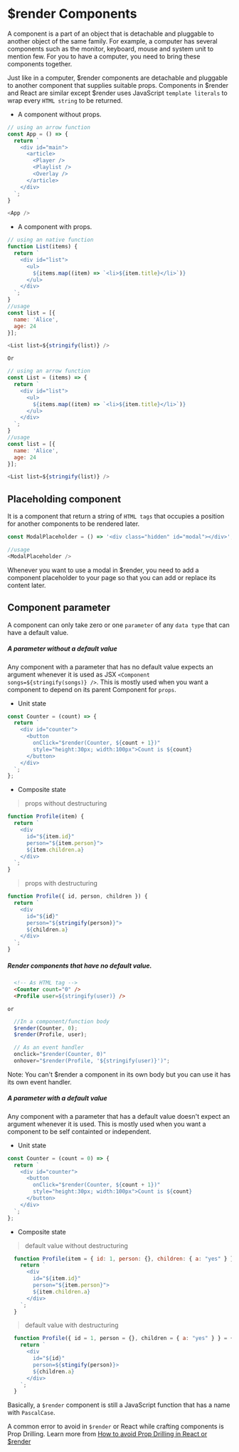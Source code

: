 # $render Components

A component is a part of an object that is detachable and pluggable to another object of the same family. For example, a computer has several components such as the monitor, keyboard, mouse and system unit to mention few. For you to have a computer, you need to bring these components together.

Just like in a computer, $render components are detachable and pluggable to another component that supplies suitable props. Components in $render and React are similar except $render uses JavaScript  `template literals` to wrap every `HTML string` to be returned.

* A component without props.

```js filename="app.js" copy
// using an arrow function
const App = () => {
  return `
    <div id="main">
      <article>
        <Player />
        <Playlist />
        <Overlay />
      </article>
    </div>
  `;
}

<App />
```

* A component with props.

```js filename="list.js" {2} copy
// using an native function
function List(items) {
  return `
    <div id="list">
      <ul>
        ${items.map((item) => `<li>${item.title}</li>`)}
      </ul>
    </div>
  `;
}
//usage
const list = [{
  name: 'Alice',
  age: 24
}];

<List list=${stringify(list)} />
```

`Or`

```js filename="list.js" {2} copy
// using an arrow function
const List = (items) => {
  return `
    <div id="list">
      <ul>
        ${items.map((item) => `<li>${item.title}</li>`)}
      </ul>
    </div>
  `;
}
//usage
const list = [{
  name: 'Alice',
  age: 24
}];

<List list=${stringify(list)} />
```

## Placeholding component

It is a component that return a string of `HTML tags` that occupies a position for another components to be rendered later.

```js
const ModalPlaceholder = () => '<div class="hidden" id="modal"></div>';

//usage
<ModalPlaceholder />
```

Whenever you want to use a modal in $render, you need to add a component placeholder to your page so that you can add or replace its content later.

## Component parameter

A component can only take zero or one `parameter` of any `data type` that can have a default value.

##### A parameter without a default value

Any component with a parameter that has no default value expects an argument whenever it is used as JSX `<Component songs=${stringify(songs)} />`. This is mostly used when you want a component to depend on its parent Component for `props`.

* Unit state

```js filename="counter.js" {5} copy
const Counter = (count) => {
  return `
    <div id="counter">
      <button 
        onClick="$render(Counter, ${count + 1})" 
        style="height:30px; width:100px">Count is ${count}
      </button>
    </div>
  `;
};
```

* Composite state 

> props without destructuring

```js
function Profile(item) {
  return `
    <div 
      id="${item.id}" 
      person="${item.person}"> 
      ${item.children.a} 
    </div>
  `;
}
```

> props with destructuring

```js
function Profile({ id, person, children }) {
  return `
    <div 
      id="${id}" 
      person="${stringify(person)}"> 
      ${children.a} 
    </div>
  `;
}
```

##### Render components that have no default value.

```html copy
  <!-- As HTML tag -->
  <Counter count="0" /> 
  <Profile user=${stringify(user)} />
```
`or`

```js copy
  //In a component/function body
  $render(Counter, 0); 
  $render(Profile, user);

  // As an event handler
  onclick="$render(Counter, 0)"
  onhover="$render(Profile, '${stringify(user)}')";
```

<Callout type="info" emoji="ℹ️">
  Note: You can't $render a component in its own body but you can use it has its own event handler.
</Callout>

##### A parameter with a default value

Any component with a parameter that has a default value doesn't expect an argument whenever it is used. This is mostly used when you want a component to be self containted or independent.

* Unit state

```js filename="counter.js" {5} copy
const Counter = (count = 0) => {
  return `
    <div id="counter">
      <button 
        onClick="$render(Counter, ${count + 1})" 
        style="height:30px; width:100px">Count is ${count}
      </button>
    </div>
  `;
};
```

* Composite state

> default value without destructuring
```js filename="profile.js" {1} copy
  function Profile(item = { id: 1, person: {}, children: { a: "yes" } }) {
    return `
      <div 
        id="${item.id}" 
        person="${item.person}"> 
        ${item.children.a} 
      </div>
    `;
  }
```

> default value with destructuring

```js filename="profile.js" {1} copy
  function Profile({ id = 1, person = {}, children = { a: "yes" } } = {}) {
    return `
      <div 
        id="${id}" 
        person=${stingify(person)}> 
        ${children.a} 
      </div>
    `;
  }
```

Basically, a `$render` component is still a JavaScript function that has a name with `PascalCase`.

A common error to avoid in `$render` or React while crafting components is Prop Drilling. Learn more from [How to avoid Prop Drilling in React or $render](https://www.freecodecamp.org/news/avoid-prop-drilling-in-react/)


